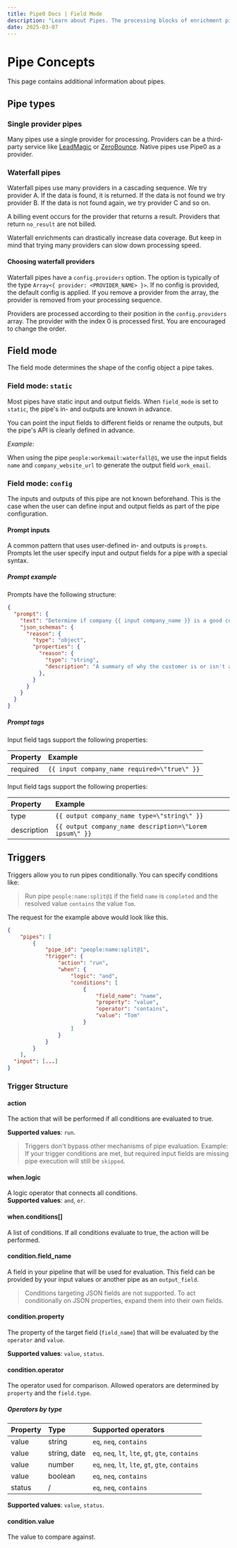 ```yaml
---
title: Pipe0 Docs | Field Mode
description: "Learn about Pipes. The processing blocks of enrichment pipelines."
date: 2025-03-07
---
```


# Pipe Concepts

This page contains additional information about pipes.

## Pipe types

### Single provider pipes

Many pipes use a single provider for processing. Providers can be a third-party service like 
[LeadMagic](https://leadmagic.io) or [ZeroBounce](https://zerobounce.com). Native pipes use Pipe0 as a provider.

### Waterfall pipes

Waterfall pipes use many providers in a cascading sequence. We try provider A. If the data is found, it is returned.
If the data is not found we try provider B. If the data is not found again, we try provider C and so on.

A billing event occurs for the provider that returns a result. Providers that return `no_result`
are not billed.

Waterfall enrichments can drastically increase data coverage. But keep in mind that trying many providers 
can slow down processing speed.

#### Choosing waterfall providers

Waterfall pipes have a `config.providers` option. The option is typically of the type `Array<{ provider: <PROVIDER_NAME> }>`.
If no config is provided, the default config is applied. If you remove a provider from the array, the provider is removed
from your processing sequence.

Providers are processed according to their position in the `config.providers` array. The provider with the index 0 is processed first.
You are encouraged to change the order.


## Field mode

The field mode determines the shape of the <AppLink linkType="pipeConfig">config object</AppLink> a pipe takes.

### Field mode: `static`

Most <AppLink linkType="pipe">pipes</AppLink> have static <AppLink linkType="inputField">input</AppLink> 
and <AppLink linkType="outputField">output fields</AppLink>. When `field_mode` is set to `static`, the 
pipe's in- and outputs are known in advance.

You can point the input fields to different fields or rename the outputs, but the pipe's API is clearly 
defined in advance.

_Example_: 

When using the pipe `people:workemail:waterfall@1`, we use the
input fields `name` and `company_website_url` to generate the output field `work_email`.

### Field mode: `config`

The inputs and outputs of this pipe are not known beforehand. This is the case when the user can define 
input and output fields as part of the pipe configuration.

#### Prompt inputs

A common pattern that uses user-defined in- and outputs is `prompts`. Prompts let the user specify input 
and output fields for a pipe with a special syntax.

##### Prompt example

Prompts have the following structure:

```json
{
  "prompt": {
    "text": "Determine if company {{ input company_name }} is a good customer for my magic wand 🪄 business. {{ output reason type=\"json\" schema=\"reason\" description=\"Explain why the customer is a good prospect\" }} {{ output is_good_customer type=\"boolean\" format=\"int\" description=\"a flag that summarized the overall assessment of the customers fit\" }}",
    "json_schemas": {
      "reason": {
        "type": "object",
        "properties": {
          "reason": {
            "type": "string",
            "description": "A summary of why the customer is or isn't a good prospect for my business."
          },
        }
      }
    }
  }
}
```

##### Prompt tags 

Input field tags support the following properties:

| Property      | Example |
| :---        |    :---   | 
| required      | `{{ input company_name required=\"true\" }}`| 

Input field tags support the following properties:

| Property      | Example |
| :---        |    :---   | 
| type      | `{{ output company_name type=\"string\" }}`| 
| description   | `{{ output company_name description=\"Lorem ipsum\" }}`|


## Triggers <span className="badge-new" />

Triggers allow you to run pipes conditionally. You can specify conditions like:

> Run pipe `people:name:split@1` if the field `name` is `completed` and the resolved value `contains` the value `Tom`.

The request for the example above would look like this.
```json
{
	"pipes": [
		{
			"pipe_id": "people:name:split@1",
			"trigger": {
				"action": "run",
				"when": {
					"logic": "and",
					"conditions": [
						{
							"field_name": "name",
							"property": "value",
							"operator": "contains",
							"value": "Tom"
						}
					]
				}
			}
		}
	],
  "input": [...]
}
```

### Trigger Structure

#### action
The action that will be performed if all conditions are evaluated to true.

**Supported values**: `run`.

> Triggers don't bypass other mechanisms of pipe evaluation. Example: If your trigger conditions are met, but required input 
> fields are missing pipe execution will still be `skipped`.


#### when.logic
A logic operator that connects all conditions. <br />
**Supported values**: `and`, `or`.

#### when.conditions[]

A list of conditions. If all conditions evaluate to true, the action will be performed.

#### condition.field_name

A field in your pipeline that will be used for evaluation. This field can be provided by your input values or another pipe as an `output_field`.

> Conditions targeting JSON fields are not supported. To act conditionally on JSON properties, expand them
> into their own fields.

#### condition.property

The property of the target field (`field_name`) that will be evaluated by the `operator` and `value`.

**Supported values**: `value`, `status`.

#### condition.operator

The operator used for comparison. Allowed operators are determined by `property` and the `field.type`.

##### Operators by type

| Property      | Type | Supported operators    |
| :---        |    :---   |         :--- |
| value      | string       | `eq`, `neq`, `contains`   |
| value   | string, date        | `eq`, `neq`, `lt`, `lte`, `gt`, `gte`, `contains`      |
| value   | number        | `eq`, `neq`, `lt`, `lte`, `gt`, `gte`, `contains`      |
| value   | boolean        | `eq`, `neq`, `contains`      |
| status   | /        | `eq`, `neq`, `contains`      |

**Supported values**: `value`, `status`.

#### condition.value

The value to compare against. 

